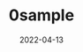 ---
title: 0sample
date: '2022-04-13'
tags: ['test','test1']
draft: false
summary: test
images: []
layout: PostLayout
---
